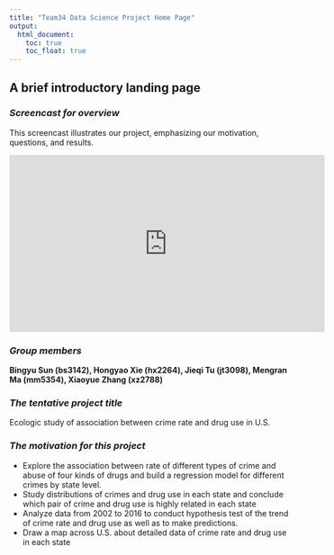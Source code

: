 ```yaml
---
title: "Team34 Data Science Project Home Page"
output:
  html_document: 
    toc: true
    toc_float: true
---
```



## A brief introductory landing page


### *Screencast for overview*
This screencast illustrates our project, emphasizing our motivation, questions, and results.

<iframe width="560" height="315" src="https://www.youtube.com/watch?v=nEqlPeCH6QE&list=PLGwgTarsp82ReHt_zysockiMiav9CkEQ4&index=3&t=0s" frameborder="0" gesture="media" allow="encrypted-media" allowfullscreen></iframe>
  




### *Group members*

**Bingyu Sun (bs3142), Hongyao Xie (hx2264), Jieqi Tu (jt3098), **
**Mengran Ma (mm5354), Xiaoyue Zhang (xz2788)**






### *The tentative project title*

Ecologic study of association between crime rate and drug use in U.S. 





### *The motivation for this project*
 * Explore the association between rate of different types of crime and abuse of four kinds of drugs and build a regression model for different crimes by state level.
 * Study distributions of crimes and drug use in each state and conclude which pair of crime and drug use is highly related in each state
 * Analyze data from 2002 to 2016 to conduct hypothesis test of the trend of crime rate and drug use as well as to make predictions.
 * Draw a map across U.S. about detailed data of crime rate and drug use in each state 


